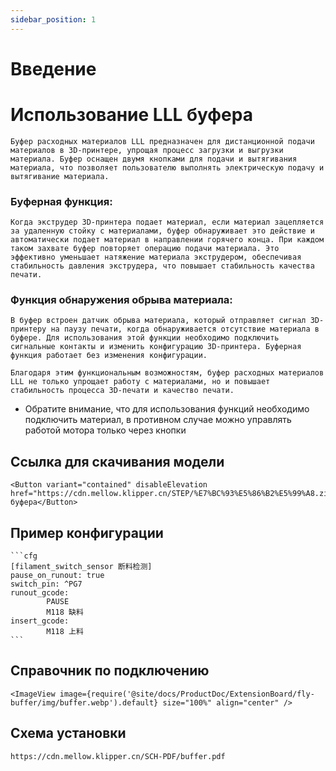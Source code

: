 ```yaml
---
sidebar_position: 1
---
```






# Введение

# Использование LLL буфера

 	Буфер расходных материалов LLL предназначен для дистанционной подачи материалов в 3D-принтере, упрощая процесс загрузки и выгрузки материала. Буфер оснащен двумя кнопками для подачи и вытягивания материала, что позволяет пользователю выполнять электрическую подачу и вытягивание материала.

### Буферная функция:

 	Когда экструдер 3D-принтера подает материал, если материал зацепляется за удаленную стойку с материалами, буфер обнаруживает это действие и автоматически подает материал в направлении горячего конца. При каждом таком захвате буфер повторяет операцию подачи материала. Это эффективно уменьшает натяжение материала экструдером, обеспечивая стабильность давления экструдера, что повышает стабильность качества печати.

### Функция обнаружения обрыва материала:

 	В буфер встроен датчик обрыва материала, который отправляет сигнал 3D-принтеру на паузу печати, когда обнаруживается отсутствие материала в буфере. Для использования этой функции необходимо подключить сигнальные контакты и изменить конфигурацию 3D-принтера. Буферная функция работает без изменения конфигурации.

 	Благодаря этим функциональным возможностям, буфер расходных материалов LLL не только упрощает работу с материалами, но и повышает стабильность процесса 3D-печати и качество печати.



* Обратите внимание, что для использования функций необходимо подключить материал, в противном случае можно управлять работой мотора только через кнопки

## Ссылка для скачивания модели

    <Button variant="contained" disableElevation href="https://cdn.mellow.klipper.cn/STEP/%E7%BC%93%E5%86%B2%E5%99%A8.zip">Модель буфера</Button>


## Пример конфигурации

    ```cfg
    [filament_switch_sensor 断料检测]
    pause_on_runout: true
    switch_pin: ^PG7
    runout_gcode:
            PAUSE
            M118 缺料
    insert_gcode:
            M118 上料
    ```

## Справочник по подключению

    <ImageView image={require('@site/docs/ProductDoc/ExtensionBoard/fly-buffer/img/buffer.webp').default} size="100%" align="center" />


## Схема установки

```bash
https://cdn.mellow.klipper.cn/SCH-PDF/buffer.pdf
```